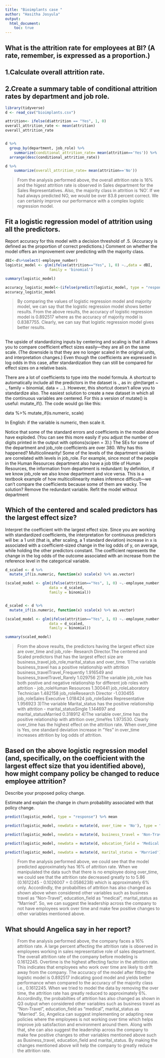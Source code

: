 ```yaml
---
title: "Bioimplants case "
author: "Hasitha Josyula"
output: 
  html_document:
    toc: true
---
```


## What is the attrition rate for employees at BI? (A rate, remember, is expressed as a proportion.)
## 1.Calculate overall attrition rate.
## 2.Create a summary table of conditional attrition rates by department and job role.

```r
library(tidyverse)
d <- read_csv("bioimplants.csv")

attrition<- ifelse(d$attrition == "Yes", 1, 0)
overall_attrition_rate <- mean(attrition)
overall_attrition_rate


d %>% 
  group_by(department, job_role) %>% 
    summarize(conditional_attrition_rate= mean(attrition=='Yes')) %>% 
  arrange(desc(conditional_attrition_rate))

d %>% 
    summarize(overall_attrition_rate= mean(attrition=='No'))
```

> From the analysis performed above, the overall attrition rate is 16% and the higest attrition rate is observed in Sales department for the Sales Representatives. Also, the majority class in attrition is ‘NO’. If we had always predicted NO, we would be over 83.8 percent correct. We can certainly improve our performance with a complex logistic regression model.

## Fit a logistic regression model of attrition using all the predictors.
Report accuracy for this model with a decision threshold of .5. (Accuracy is defined as the proportion of correct predictions.)
Comment on whether the model offers an improvement over predicting with the majority class.

```r

dBI<-d%>%select(-employee_number)
logistic_model <- glm(ifelse(attrition=="Yes", 1, 0) ~.,data = dBI, 
                    family = 'binomial')

summary(logistic_model)

accuracy_logistic_model<-(ifelse(predict(logistic_model, type = "response") > .5, "Yes", "No") == d$attrition) %>%mean 
accuracy_logistic_model
```

> By comparing the values of logistic regression model and majority model, we can say that the logistic regression model shows better results. From the above results, the accuracy of logistic regression model is 0.892517 where as the accuracy of majority model is 0.8387755. Clearly, we can say that logistic regression model gives better results.

## 
The upside of standardizing inputs by centering and scaling is that it allows you to compare coefficient effect sizes easily—they are all on the same scale. (The downside is that they are no longer scaled in the original units, and interpretation changes.) Even though the coefficients are expressed in log odds in this case, after standardization they can still be compared for effect sizes on a relative basis.

There are a lot of coefficients to type into the model formula. A shortcut to automatically include all the predictors in the dataset is ., as in: glm(target ~ ., family = binomial, data = ...). However, this shortcut doesn’t allow you to standardize also. The easiest solution to create a new dataset in which all the continuous variables are centered. For this a version of mutate() is useful: mutate_if(). The code would go like this:

data %>%    mutate_if(is.numeric, scale)

In English: if the variable is numeric, then scale it.

Notice that some of the standard errors and coefficients in the model above have exploded. (You can see this more easily if you adjust the number of digits printed in the output with options(scipen = 3).) The SEs for some of the department and job_role coefficients are over 380. Why has this happened? Multicolinearity! Some of the levels of the department variable are correlated with levels in job_role. For example, since most of the people in the Human Resources department also have a job title of Human Resources, the information from department is redundant: by definition, if we know job_role we also know department and vice versa. This is a textbook example of how multicollinearity makes inference difficult—we can’t compare the coefficients because some of them are wacky. The solution? Remove the redundant variable. Refit the model without department

## Which of the centered and scaled predictors has the largest effect size?

Interpret the coefficient with the largest effect size. Since you are working with standardized coefficients, the interpretation for continuous predictors will be: a 1 unit (that is, after scaling, a 1 standard deviation) increase in x is associated with a coefficient-sized change in the log odds of y, on average, while holding the other predictors constant. The coefficient represents the change in the log odds of the outcome associated with an increase from the reference level in the categorical variable.

```r


d_scaled <- d %>% 
  mutate_if(is.numeric, function(x) scale(x) %>% as.vector)

(scaled_model <- glm(ifelse(attrition=="Yes", 1, 0) ~.-employee_number, 
                    data = d_scaled, 
                    family = binomial))


d_scaled <- d %>% 
  mutate_if(is.numeric, function(x) scale(x) %>% as.vector)

(scaled_model <- glm(ifelse(attrition=="Yes", 1, 0) ~.-employee_number-department, 
                    data = d_scaled, 
                    family = binomial))

summary(scaled_model)
```

> From the above results, the predictors having the largest effect size are over_time and job_role- Research Director.The centered and Scaled predictors that has the largest effect size are business_travel,job_role,marital_status and over_time. 
1)The variable business_travel has a positive relationship with attrition business_travelTravel_Frequently 1.916549 and
business_travelTravel_Rarely 1.029756 
2)The variable job_role has both postive and negative relationship for different job roles with attrition - job_roleHuman Resources 1.300441
job_roleLaboratory Technician 1.482158
job_roleResearch Director -1.030455
job_roleSales Executive 1.018424
job_roleSales Representative 1.956923 
3)The variable Marital_status has the positive relationship with attrition - marital_statusSingle 1.144697 and marital_statusMarried 0.318912 
4)The variable over_time has the positive relationship with attrition over_timeYes 1.973530.
Clearly over_time has the highest effect on the attrition rate. When over_time is Yes, one standard deviation increase in “Yes” in over_time increases attrition by log odds of attrition.


## Based on the above logistic regression model (and, specifically, on the coefficient with the largest effect size that you identified above), how might company policy be changed to reduce employee attrition?

Describe your proposed policy change.

Estimate and explain the change in churn probability associated with that policy change.

```r

predict(logistic_model, type = "response") %>% mean

predict(logistic_model, newdata = mutate(d, over_time = 'No'), type = "response") %>% mean

predict(logistic_model, newdata = mutate(d, business_travel = 'Non-Travel'), type = "response") %>% mean

predict(logistic_model, newdata = mutate(d, education_field = 'Medical'), type = "response") %>% mean

predict(logistic_model, newdata = mutate(d, marital_status = 'Married'), type = "response") %>% mean
```

> From the analysis performed above, we could see that the model predicted approximately has 16% of attrition rate. When we manipulated the data such that there is no employee doing over_time, we could see that the attrition rate decreased greatly to to 5.86 (0.1612245 - 0.1026007 = 0.0586238) which is approximately 6% only. Accordindly, the probabilties of attrition has also changed as shown above when considered other variables such as business travel as “Non-Travel”, education_field as “medical”, marital_status as “Married”. So, we can suggest the leadership across the company to not have employees work over time and make few positive changes to other variables mentioned above.

## What should Angelica say in her report? 

> From the analysis performed above, the company faces a 16% attrition rate. A large percent affecting the attrition rate is observed in employees working in sales representative role of sales department. The overall attrition rate of the company before modeling is 0.1612245. Overtime is the highest affecting factor in the attrition rate. This indicates that employees who work over time are likely to drift away from the company. The accuracy of the model after fitting the logistic model is 0.892517 indicating good model and yields better performance when compared to the accuracy of the majority class i.e., 0.1612245. When we tried to model the data by removing the over time, the attrition rate has greatly reduced to approximately 6%. Accordindly, the probabilties of attrition has also changed as shown in Q3 output when considered other variables such as business travel as “Non-Travel”, education_field as “medical”, marital_status as “Married”. So, Angelica can suggest implementing or adapting new policies where the employees is not working over time which helps improve job satisfaction and environment around them. Along with that, she can also suggest the leadership across the company to make few positive changes to other variables mentioned above such as Business_travel, education_field and marital_status. By making the changes mentioned above will help the company to greatly reduce the attrition rate.


